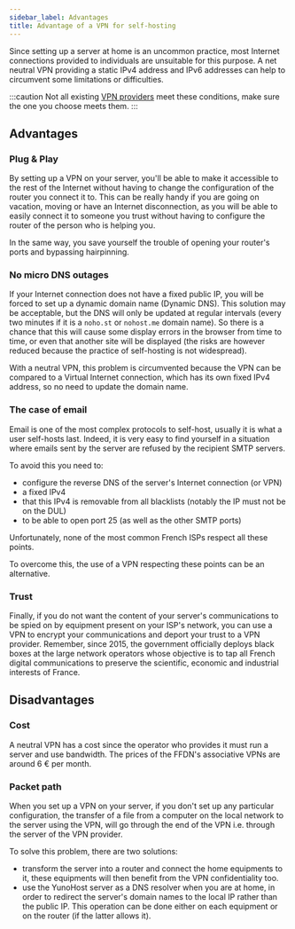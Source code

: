 ```yaml
---
sidebar_label: Advantages
title: Advantage of a VPN for self-hosting
---
```


Since setting up a server at home is an uncommon practice, most Internet connections provided to individuals are unsuitable for this purpose. A net neutral VPN providing a static IPv4 address and IPv6 addresses can help to circumvent some limitations or difficulties.

:::caution
Not all existing [VPN providers](/admin/get_started/providers/vpn/) meet these conditions, make sure the one you choose meets them.
:::

## Advantages

### Plug & Play

By setting up a VPN on your server, you'll be able to make it accessible to the rest of the Internet without having to change the configuration of the router you connect it to. This can be really handy if you are going on vacation, moving or have an Internet disconnection, as you will be able to easily connect it to someone you trust without having to configure the router of the person who is helping you.

In the same way, you save yourself the trouble of opening your router's ports and bypassing hairpinning.

### No micro DNS outages

If your Internet connection does not have a fixed public IP, you will be forced to set up a dynamic domain name (Dynamic DNS). This solution may be acceptable, but the DNS will only be updated at regular intervals (every two minutes if it is a `noho.st` or `nohost.me` domain name). So there is a chance that this will cause some display errors in the browser from time to time, or even that another site will be displayed (the risks are however reduced because the practice of self-hosting is not widespread).

With a neutral VPN, this problem is circumvented because the VPN can be compared to a Virtual Internet connection, which has its own fixed IPv4 address, so no need to update the domain name.

### The case of email

Email is one of the most complex protocols to self-host, usually it is what a user self-hosts last. Indeed, it is very easy to find yourself in a situation where emails sent by the server are refused by the recipient SMTP servers.

To avoid this you need to:

- configure the reverse DNS of the server's Internet connection (or VPN)
- a fixed IPv4
- that this IPv4 is removable from all blacklists (notably the IP must not be on the DUL)
- to be able to open port 25 (as well as the other SMTP ports)

Unfortunately, none of the most common French ISPs respect all these points.

To overcome this, the use of a VPN respecting these points can be an alternative.

### Trust

Finally, if you do not want the content of your server's communications to be spied on by equipment present on your ISP's network, you can use a VPN to encrypt your communications and deport your trust to a VPN provider. Remember, since 2015, the government officially deploys black boxes at the large network operators whose objective is to tap all French digital communications to preserve the scientific, economic and industrial interests of France.

## Disadvantages

### Cost

A neutral VPN has a cost since the operator who provides it must run a server and use bandwidth. The prices of the FFDN's associative VPNs are around 6 € per month.

### Packet path

When you set up a VPN on your server, if you don't set up any particular configuration, the transfer of a file from a computer on the local network to the server using the VPN, will go through the end of the VPN i.e. through the server of the VPN provider.

To solve this problem, there are two solutions:

- transform the server into a router and connect the home equipments to it, these equipments will then benefit from the VPN confidentiality too.
- use the YunoHost server as a DNS resolver when you are at home, in order to redirect the server's domain names to the local IP rather than the public IP. This operation can be done either on each equipment or on the router (if the latter allows it).
